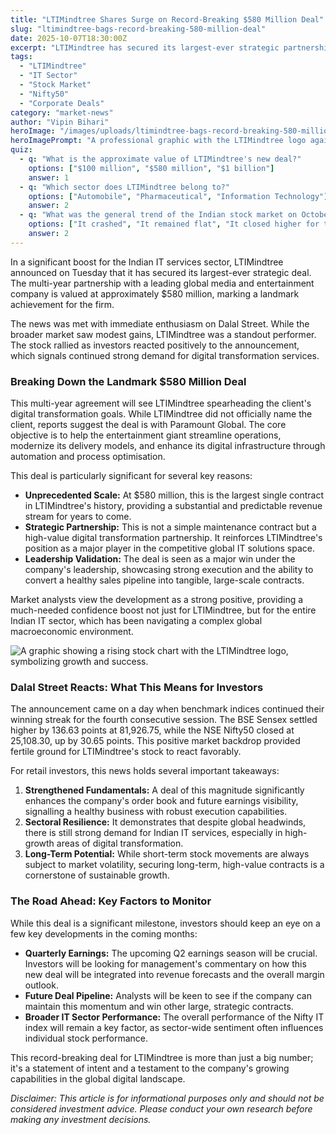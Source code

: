 ```yaml
---
title: "LTIMindtree Shares Surge on Record-Breaking $580 Million Deal"
slug: "ltimindtree-bags-record-breaking-580-million-deal"
date: 2025-10-07T18:30:00Z
excerpt: "LTIMindtree has secured its largest-ever strategic partnership, a multi-year agreement with a global media and entertainment giant valued at approximately $580 million. The news sent the company's shares soaring and created a positive buzz across the IT sector."
tags:
  - "LTIMindtree"
  - "IT Sector"
  - "Stock Market"
  - "Nifty50"
  - "Corporate Deals"
category: "market-news"
author: "Vipin Bihari"
heroImage: "/images/uploads/ltimindtree-bags-record-breaking-580-million-deal/hero-image.jpg"
heroImagePrompt: "A professional graphic with the LTIMindtree logo against a backdrop of digital data streams and a rising stock market ticker, symbolizing technological growth and financial success."
quiz:
  - q: "What is the approximate value of LTIMindtree's new deal?"
    options: ["$100 million", "$580 million", "$1 billion"]
    answer: 1
  - q: "Which sector does LTIMindtree belong to?"
    options: ["Automobile", "Pharmaceutical", "Information Technology"]
    answer: 2
  - q: "What was the general trend of the Indian stock market on October 7, 2025?"
    options: ["It crashed", "It remained flat", "It closed higher for the fourth consecutive day"]
    answer: 2
---
```


In a significant boost for the Indian IT services sector, LTIMindtree announced on Tuesday that it has secured its largest-ever strategic deal. The multi-year partnership with a leading global media and entertainment company is valued at approximately $580 million, marking a landmark achievement for the firm.

The news was met with immediate enthusiasm on Dalal Street. While the broader market saw modest gains, LTIMindtree was a standout performer. The stock rallied as investors reacted positively to the announcement, which signals continued strong demand for digital transformation services.

### Breaking Down the Landmark $580 Million Deal

This multi-year agreement will see LTIMindtree spearheading the client's digital transformation goals. While LTIMindtree did not officially name the client, reports suggest the deal is with Paramount Global. The core objective is to help the entertainment giant streamline operations, modernize its delivery models, and enhance its digital infrastructure through automation and process optimisation.

This deal is particularly significant for several key reasons:

*   **Unprecedented Scale:** At $580 million, this is the largest single contract in LTIMindtree's history, providing a substantial and predictable revenue stream for years to come.
*   **Strategic Partnership:** This is not a simple maintenance contract but a high-value digital transformation partnership. It reinforces LTIMindtree's position as a major player in the competitive global IT solutions space.
*   **Leadership Validation:** The deal is seen as a major win under the company's leadership, showcasing strong execution and the ability to convert a healthy sales pipeline into tangible, large-scale contracts.

Market analysts view the development as a strong positive, providing a much-needed confidence boost not just for LTIMindtree, but for the entire Indian IT sector, which has been navigating a complex global macroeconomic environment.

![A graphic showing a rising stock chart with the LTIMindtree logo, symbolizing growth and success.](/images/uploads/ltimindtree-bags-record-breaking-580-million-deal/ltimindtree-stock-growth.png)

### Dalal Street Reacts: What This Means for Investors

The announcement came on a day when benchmark indices continued their winning streak for the fourth consecutive session. The BSE Sensex settled higher by 136.63 points at 81,926.75, while the NSE Nifty50 closed at 25,108.30, up by 30.65 points. This positive market backdrop provided fertile ground for LTIMindtree's stock to react favorably.

For retail investors, this news holds several important takeaways:

1.  **Strengthened Fundamentals:** A deal of this magnitude significantly enhances the company's order book and future earnings visibility, signalling a healthy business with robust execution capabilities.
2.  **Sectoral Resilience:** It demonstrates that despite global headwinds, there is still strong demand for Indian IT services, especially in high-growth areas of digital transformation.
3.  **Long-Term Potential:** While short-term stock movements are always subject to market volatility, securing long-term, high-value contracts is a cornerstone of sustainable growth.

### The Road Ahead: Key Factors to Monitor

While this deal is a significant milestone, investors should keep an eye on a few key developments in the coming months:

*   **Quarterly Earnings:** The upcoming Q2 earnings season will be crucial. Investors will be looking for management's commentary on how this new deal will be integrated into revenue forecasts and the overall margin outlook.
*   **Future Deal Pipeline:** Analysts will be keen to see if the company can maintain this momentum and win other large, strategic contracts.
*   **Broader IT Sector Performance:** The overall performance of the Nifty IT index will remain a key factor, as sector-wide sentiment often influences individual stock performance.

This record-breaking deal for LTIMindtree is more than just a big number; it's a statement of intent and a testament to the company's growing capabilities in the global digital landscape.

*Disclaimer: This article is for informational purposes only and should not be considered investment advice. Please conduct your own research before making any investment decisions.*